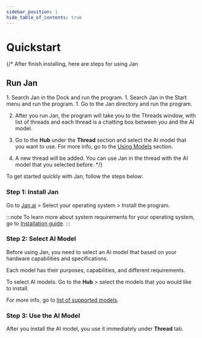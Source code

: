 ```yaml
---
sidebar_position: 1
hide_table_of_contents: true
---
```


# Quickstart

{/* After finish installing, here are steps for using Jan

## Run Jan

<Tabs>
    <TabItem value="mac" label="MacOS" default>
        1. Search Jan in the Dock and run the program.
    </TabItem>
    <TabItem value="windows" label="Windows" default>
        1. Search Jan in the Start menu and run the program.
    </TabItem>
    <TabItem value="linux" label="Linux" default>
        1. Go to the Jan directory and run the program.
    </TabItem>
</Tabs>

2. After you run Jan, the program will take you to the Threads window, with list of threads and each thread is a chatting box between you and the AI model.

3. Go to the **Hub** under the **Thread** section and select the AI model that you want to use. For more info, go to the [Using Models](category/using-models) section.

4. A new thread will be added. You can use Jan in the thread with the AI model that you selected before. */}

To get started quickly with Jan, follow the steps below:

### Step 1: Install Jan

Go to [Jan.ai](https://jan.ai/) > Select your operating system > Install the program.

:::note
To learn more about system requirements for your operating system, go to [Installation guide](/docs/install).
:::

### Step 2: Select AI Model

Before using Jan, you need to select an AI model that based on your hardware capabilities and specifications.

Each model has their purposes, capabilities, and different requirements.

To select AI models: Go to the **Hub** > select the models that you would like to install.

For more info, go to [list of supported models](/docs/models-list/). 

### Step 3: Use the AI Model

After you install the AI model, you use it immediately under **Thread** tab.
